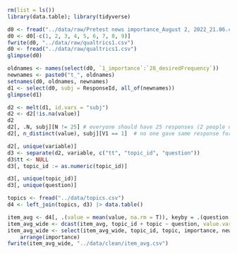 ```r
rm(list = ls())
library(data.table); library(tidyverse)
```

```r
d0 <- fread("../data/raw/Pretest news importance_August 2, 2022_21.06.csv")
d0 <- d0[-c(1, 2, 3, 4, 5, 6, 7, 8, 9)]
fwrite(d0, "../data/raw/qualtrics1.csv")
d0 <- fread("../data/raw/qualtrics1.csv")
glimpse(d0)
```

```r
oldnames <- names(select(d0, `1_importance`:`28_desiredFrequency`))
newnames <- paste0("t_", oldnames)
setnames(d0, oldnames, newnames)
d1 <- select(d0, subj = ResponseId, all_of(newnames))
glimpse(d1)

d2 <- melt(d1, id.vars = "subj")
d2 <- d2[!is.na(value)]
d2
d2[, .N, subj][N != 25] # everyone should have 25 responses (2 people don't, but it's fine to include them)
d2[, n_distinct(value), subj][V1 == 1]  # no one gave same response for all items

d2[, unique(variable)]
d3 <- separate(d2, variable, c("tt", "topic_id", "question"))
d3$tt <- NULL
d3[, topic_id := as.numeric(topic_id)]

d3[, unique(topic_id)]
d3[, unique(question)]

topics <- fread("../data/topics.csv")
d4 <- left_join(topics, d3) |> data.table()

item_avg <- d4[, .(value = mean(value, na.rm = T)), keyby = .(question, topic_id, topic)]
item_avg_wide <- dcast(item_avg, topic_id + topic ~ question, value.var = "value")
item_avg_wide <- select(item_avg_wide, topic_id, topic, importance, newsworthy, familiarity, desiredFrequency, observedFrequency) |> 
    arrange(importance)
fwrite(item_avg_wide, "../data/clean/item_avg.csv")
```

